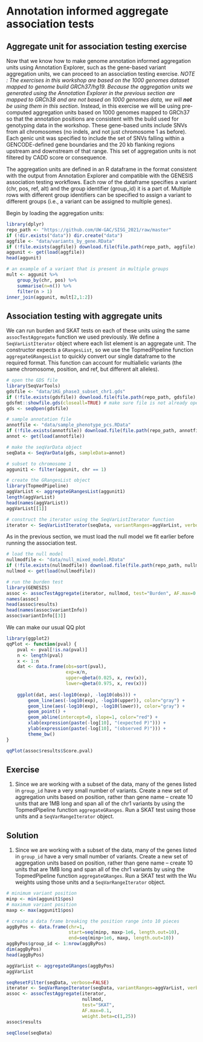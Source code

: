 # Annotation informed aggregate association tests

## Aggregate unit for association testing exercise

Now that we know how to make genome annotation informed aggregation  units using Annotation Explorer, such as the gene-based variant aggregation units, we can proceed to an association testing exercise. *NOTE : The exercises in this workshop are based on the 1000 genomes dataset mapped to genome build GRCh37/hg19. Because the aggregation  units we generated using the Annotation Explorer in the previous section are mapped to GRCh38 and are not based on 1000 genomes data, we will **not** be using them in this section*. Instead, in this exercise we will be using pre-computed aggregation  units based on 1000 genomes mapped to GRCh37 so that the annotation positions are consistent with the build used for genotyping data in the workshop. These gene-based units include SNVs from all chromosomes (no indels, and not just chromosome 1 as before). Each genic unit was specified to include the set of SNVs falling within a GENCODE-defined gene boundaries and the 20 kb flanking regions upstream and downstream of that range. This set of aggregation units is not filtered by CADD score or consequence.

The aggregation units are defined in an R dataframe in the format consistent with the output from Annotation Explorer and compatible with the GENESIS association testing workflows. Each row of the dataframe specifies a variant (chr, pos, ref, alt) and the group identifier (group_id) it is a part of. Multiple rows with different group identifiers can be specified to assign a variant to different groups (i.e., a variant can be assigned to multiple genes).

Begin by loading the aggregation units:

```r
library(dplyr)
repo_path <- "https://github.com/UW-GAC/SISG_2021/raw/master"
if (!dir.exists("data")) dir.create("data")
aggfile <- "data/variants_by_gene.RData"
if (!file.exists(aggfile)) download.file(file.path(repo_path, aggfile), aggfile)
aggunit <- get(load(aggfile))
head(aggunit)
```

```r
# an example of a variant that is present in multiple groups
mult <- aggunit %>%
    group_by(chr, pos) %>%
    summarise(n=n()) %>%
    filter(n > 1)
inner_join(aggunit, mult[2,1:2])
```

## Association testing with aggregate units

We can run burden and SKAT tests on each of these units using the same `assocTestAggregate` function we used previously. We define a `SeqVarListIterator` object where each list element is an aggregate unit. The constructor expects a `GRangesList`, so we use the TopmedPipeline function `aggregateGRangesList` to quickly convert our single dataframe to the required format. This function can account for multiallelic variants (the same chromosome, position, and ref, but different alt alleles).

```r
# open the GDS file
library(SeqVarTools)
gdsfile <- "data/1KG_phase3_subset_chr1.gds"
if (!file.exists(gdsfile)) download.file(file.path(repo_path, gdsfile), gdsfile)
gdsfmt::showfile.gds(closeall=TRUE) # make sure file is not already open
gds <- seqOpen(gdsfile)

# sample annotation file
annotfile <- "data/sample_phenotype_pcs.RData"
if (!file.exists(annotfile)) download.file(file.path(repo_path, annotfile), aggfile)
annot <- get(load(annotfile))

# make the seqVarData object
seqData <- SeqVarData(gds, sampleData=annot)

# subset to chromosome 1
aggunit1 <- filter(aggunit, chr == 1)

# create the GRangesList object
library(TopmedPipeline)
aggVarList <- aggregateGRangesList(aggunit1)
length(aggVarList)
head(names(aggVarList))
aggVarList[[1]]

# construct the iterator using the SeqVarListIterator function
iterator <- SeqVarListIterator(seqData, variantRanges=aggVarList, verbose=FALSE)
```

As in the previous section, we must load the null model we fit earlier before running the association test.

```r
# load the null model
nullmodfile <- "data/null_mixed_model.RData"
if (!file.exists(nullmodfile)) download.file(file.path(repo_path, nullmodfile), nullmodfile)
nullmod <- get(load(nullmodfile))

# run the burden test
library(GENESIS)
assoc <- assocTestAggregate(iterator, nullmod, test="Burden", AF.max=0.1, weight.beta=c(1,1))
names(assoc)
head(assoc$results)
head(names(assoc$variantInfo))
assoc$variantInfo[[3]]
```

We can make our usual QQ plot 

```r
library(ggplot2)
qqPlot <- function(pval) {
    pval <- pval[!is.na(pval)]
    n <- length(pval)
    x <- 1:n
    dat <- data.frame(obs=sort(pval),
                      exp=x/n,
                      upper=qbeta(0.025, x, rev(x)),
                      lower=qbeta(0.975, x, rev(x)))
    
    ggplot(dat, aes(-log10(exp), -log10(obs))) +
        geom_line(aes(-log10(exp), -log10(upper)), color="gray") +
        geom_line(aes(-log10(exp), -log10(lower)), color="gray") +
        geom_point() +
        geom_abline(intercept=0, slope=1, color="red") +
        xlab(expression(paste(-log[10], "(expected P)"))) +
        ylab(expression(paste(-log[10], "(observed P)"))) +
        theme_bw()
}    

qqPlot(assoc$results$Score.pval)
```

## Exercise

1. Since we are working with a subset of the data, many of the genes listed in `group_id` have a very small number of variants. Create a new set of aggregation units based on position, rather than gene name -- create 10 units that are 1MB long and span all of the chr1 variants by using the TopmedPipeline function `aggregateGRanges`. Run a SKAT test using those units and a `SeqVarRangeIterator` object.

## Solution

1. Since we are working with a subset of the data, many of the genes listed in `group_id` have a very small number of variants. Create a new set of aggregation units based on position, rather than gene name -- create 10 units that are 1MB long and span all of the chr1 variants by using the TopmedPipeline function `aggregateGRanges`. Run a SKAT test with the Wu weights using those units and a `SeqVarRangeIterator` object.

```r
# minimum variant position
minp <- min(aggunit1$pos)
# maximum variant position
maxp <- max(aggunit1$pos)

# create a data frame breaking the position range into 10 pieces
aggByPos <- data.frame(chr=1,
                       start=seq(minp, maxp-1e6, length.out=10),
                       end=seq(minp+1e6, maxp, length.out=10))
aggByPos$group_id <- 1:nrow(aggByPos)
dim(aggByPos)
head(aggByPos)
```

```r
aggVarList <- aggregateGRanges(aggByPos)
aggVarList
```

```r
seqResetFilter(seqData, verbose=FALSE)
iterator <- SeqVarRangeIterator(seqData, variantRanges=aggVarList, verbose=FALSE)
assoc <- assocTestAggregate(iterator, 
                            nullmod, 
                            test="SKAT", 
                            AF.max=0.1, 
                            weight.beta=c(1,25))
assoc$results
```

```r
seqClose(seqData)
```
